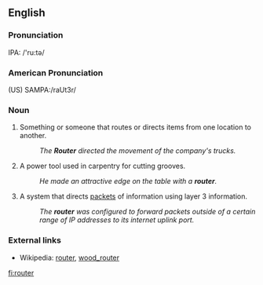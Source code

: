 ==English==

===Pronunciation===
IPA: /'ru:tə/

===American Pronunciation===
(US) SAMPA:/raUt3r/

===Noun===
{{en-noun-reg}}
# Something or someone that routes or directs items from one location to another.
#: ''The '''Router''' directed the movement of the company's trucks.''
# A power tool used in carpentry for cutting grooves.
#: ''He made an attractive edge on the table with a '''router'''.''
# {{internet}} A system that directs [[packet]]s of information using layer 3 information.
#: ''The '''router''' was configured to forward packets outside of a certain range of IP addresses to its internet uplink port.''

===External links===
* Wikipedia: [[w:router|router]], [[w:wood_router|wood_router]]

[[fi:router]]